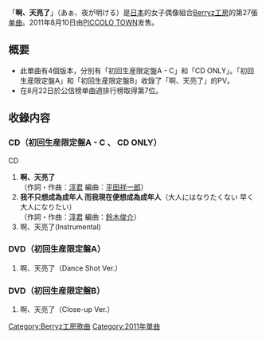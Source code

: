 {{unreferenced|time=2011-07-31T09:53:59+00:00}}
{{Infobox Single
| Name           = 啊、天亮了
<!-- 因文件已删，故注解：| Cover          = Berryz koubou - Aa Yoru ga Akeru.jpg -->
| Artist         = [[Berryz工房|Berryz工房]]
| Album          = [[愛的專輯⑧|愛的專輯⑧]]
| A-side         = 啊、天亮了
| B-side         = 我不只想成為成年人 而我現在便想成為成年人
| Released       = 2011年8月10日
| Format         = [[单曲|单曲]]
| Recorded       = 2011年<br/>{{JPN}}
| Genre          = [[J-POP|J-POP]]
| Lenght         =
| Label          = [[PICCOLO_TOWN|PICCOLO TOWN]]
| Writer         = [[淳君|淳君]]
| Producer       = [[淳君|淳君]]
| Certification  = 
| Chart position = * 週間最高排名第7位<small>（[[Oricon公信榜|Oricon]]）</small> 
| Last single    = [[愛的子彈|愛的子彈]]<br/>（2011年）
| This single    = '''啊、天亮了'''<br/>（2011年）
| Next single    = [[櫻花綻放於酸甜春季|櫻花綻放於酸甜春季]]<br/>（2011年）
}}

「'''啊、天亮了'''」（あぁ、夜が明ける）是[[日本|日本]]的女子偶像組合[[Berryz工房|Berryz工房]]的第27張[[单曲|单曲]]。2011年8月10日由[[PICCOLO_TOWN|PICCOLO TOWN]]发售。

== 概要 ==
* 此單曲有4個版本，分別有「初回生産限定盤A - C」和「CD ONLY」。「初回生産限定盤A」和「初回生産限定盤B」收錄了「啊、天亮了」的PV。
* 在8月22日於公信榜单曲週排行榜取得第7位。

== 收錄内容 ==
===CD（初回生産限定盤A - C 、 CD ONLY）===
;CD
# '''啊、天亮了'''<br/>（作詞・作曲：[[淳君|淳君]] 編曲：[[平田祥一郎|平田祥一郎]]）
# '''我不只想成為成年人 而我現在便想成為成年人'''（大人にはなりたくない 早く大人になりたい）<br/>（作詞・作曲：[[淳君|淳君]]  編曲：[[鈴木俊介|鈴木俊介]]）
# 啊、天亮了(Instrumental)

===DVD（初回生産限定盤A）===
# 啊、天亮了（Dance Shot Ver.）

===DVD（初回生産限定盤B）===
# 啊、天亮了（Close-up Ver.）


{{Berryz工房}}

{{DEFAULTSORT:Aa, Yo ga Akeru}}
[[Category:Berryz工房歌曲|Category:Berryz工房歌曲]]
[[Category:2011年單曲|Category:2011年單曲]]